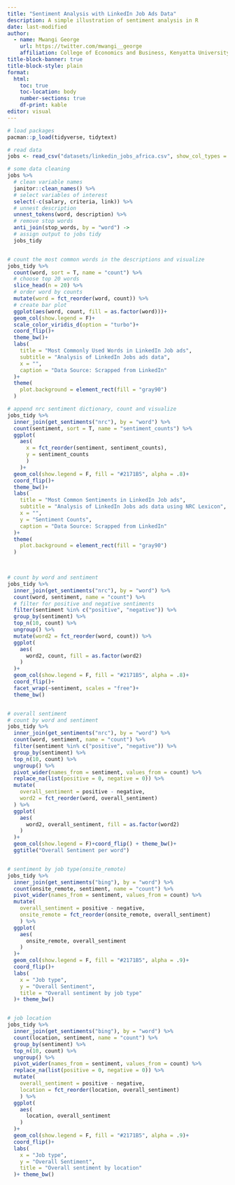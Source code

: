 ```yaml
---
title: "Sentiment Analysis with LinkedIn Job Ads Data"
description: A simple illustration of sentiment analysis in R
date: last-modified
author: 
  - name: Mwangi George
    url: https://twitter.com/mwangi__george
    affiliation: College of Economics and Business, Kenyatta University
title-block-banner: true
title-block-style: plain
format: 
  html: 
    toc: true
    toc-location: body
    number-sections: true
    df-print: kable
editor: visual
---
```


```r

# load packages
pacman::p_load(tidyverse, tidytext)

# read data
jobs <- read_csv("datasets/linkedin_jobs_africa.csv", show_col_types = F)

# some data cleaning
jobs %>% 
  # clean variable names
  janitor::clean_names() %>% 
  # select variables of interest
  select(-c(salary, criteria, link)) %>% 
  # unnest description
  unnest_tokens(word, description) %>% 
  # remove stop words
  anti_join(stop_words, by = "word") ->
  # assign output to jobs tidy
  jobs_tidy


# count the most common words in the descriptions and visualize
jobs_tidy %>% 
  count(word, sort = T, name = "count") %>% 
  # choose top 20 words
  slice_head(n = 20) %>% 
  # order word by counts
  mutate(word = fct_reorder(word, count)) %>% 
  # create bar plot
  ggplot(aes(word, count, fill = as.factor(word)))+
  geom_col(show.legend = F)+
  scale_color_viridis_d(option = "turbo")+
  coord_flip()+
  theme_bw()+
  labs(
    title = "Most Commonly Used Words in LinkedIn Job ads",
    subtitle = "Analysis of LinkedIn Jobs ads data",
    x = "",
    caption = "Data Source: Scrapped from LinkedIn"
  )+
  theme(
    plot.background = element_rect(fill = "gray90")
  )

# append nrc sentiment dictionary, count and visualize
jobs_tidy %>% 
  inner_join(get_sentiments("nrc"), by = "word") %>% 
  count(sentiment, sort = T, name = "sentiment_counts") %>%
  ggplot(
    aes(
      x = fct_reorder(sentiment, sentiment_counts),
      y = sentiment_counts
      )
    )+
  geom_col(show.legend = F, fill = "#2171B5", alpha = .8)+
  coord_flip()+
  theme_bw()+
  labs(
    title = "Most Common Sentiments in LinkedIn Job ads",
    subtitle = "Analysis of LinkedIn Jobs ads data using NRC Lexicon",
    x = "",
    y = "Sentiment Counts",
    caption = "Data Source: Scrapped from LinkedIn"
  )+
  theme(
    plot.background = element_rect(fill = "gray90")
  )
  


# count by word and sentiment
jobs_tidy %>% 
  inner_join(get_sentiments("nrc"), by = "word") %>% 
  count(word, sentiment, name = "count") %>% 
  # filter for positive and negative sentiments
  filter(sentiment %in% c("positive", "negative")) %>% 
  group_by(sentiment) %>% 
  top_n(10, count) %>% 
  ungroup() %>% 
  mutate(word2 = fct_reorder(word, count)) %>% 
  ggplot(
    aes(
      word2, count, fill = as.factor(word2)
    )
  )+
  geom_col(show.legend = F, fill = "#2171B5", alpha = .8)+
  coord_flip()+
  facet_wrap(~sentiment, scales = "free")+
  theme_bw()


# overall sentiment
# count by word and sentiment
jobs_tidy %>% 
  inner_join(get_sentiments("nrc"), by = "word") %>% 
  count(word, sentiment, name = "count") %>% 
  filter(sentiment %in% c("positive", "negative")) %>% 
  group_by(sentiment) %>% 
  top_n(10, count) %>% 
  ungroup() %>% 
  pivot_wider(names_from = sentiment, values_from = count) %>% 
  replace_na(list(positive = 0, negative = 0)) %>% 
  mutate(
    overall_sentiment = positive - negative,
    word2 = fct_reorder(word, overall_sentiment)
  ) %>% 
  ggplot(
    aes(
      word2, overall_sentiment, fill = as.factor(word2)
    )
  )+
  geom_col(show.legend = F)+coord_flip() + theme_bw()+
  ggtitle("Overall Sentiment per word")


# sentiment by job type(onsite_remote)
jobs_tidy %>% 
  inner_join(get_sentiments("bing"), by = "word") %>% 
  count(onsite_remote, sentiment, name = "count") %>% 
  pivot_wider(names_from = sentiment, values_from = count) %>% 
  mutate(
    overall_sentiment = positive - negative,
    onsite_remote = fct_reorder(onsite_remote, overall_sentiment)
    ) %>% 
  ggplot(
    aes(
      onsite_remote, overall_sentiment
    )
  )+
  geom_col(show.legend = F, fill = "#2171B5", alpha = .9)+
  coord_flip()+
  labs(
    x = "Job type",
    y = "Overall Sentiment",
    title = "Overall sentiment by job type"
  )+ theme_bw()


# job location
jobs_tidy %>% 
  inner_join(get_sentiments("bing"), by = "word") %>% 
  count(location, sentiment, name = "count") %>% 
  group_by(sentiment) %>% 
  top_n(10, count) %>% 
  ungroup() %>% 
  pivot_wider(names_from = sentiment, values_from = count) %>% 
  replace_na(list(positive = 0, negative = 0)) %>% 
  mutate(
    overall_sentiment = positive - negative,
    location = fct_reorder(location, overall_sentiment)
    ) %>% 
  ggplot(
    aes(
      location, overall_sentiment
    )
  )+
  geom_col(show.legend = F, fill = "#2171B5", alpha = .9)+
  coord_flip()+
  labs(
    x = "Job type",
    y = "Overall Sentiment",
    title = "Overall sentiment by location"
  )+ theme_bw()
```
